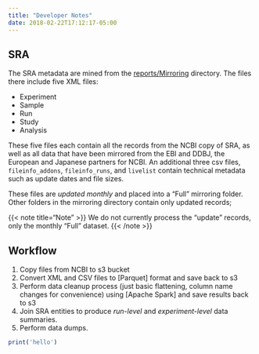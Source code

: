 ```yaml
---
title: "Developer Notes"
date: 2018-02-22T17:12:17-05:00
---
```


## SRA

The SRA metadata are mined from the [reports/Mirroring] directory. The files there include five XML files:

- Experiment
- Sample
- Run
- Study
- Analysis

These five files each contain all the records from the NCBI copy of
SRA, as well as all data that have been mirrored from the EBI and
DDBJ, the European and Japanese partners for NCBI. An additional three
csv files, `fileinfo_addons`, `fileinfo_runs`, and `livelist` contain
technical metadata such as update dates and file sizes. 

These files are *updated monthly* and placed into a "Full" mirroring
folder. Other folders in the mirroring directory contain only updated
records; 

{{< note title="Note" >}}
We do not currently process the "update" records, only the monthly
"Full" dataset.
{{< /note >}}

## Workflow

1. Copy files from NCBI to s3 bucket
2. Convert XML and CSV files to [Parquet] format and save back to s3
3. Perform data cleanup process (just basic flattening, column name
   changes for convenience) using [Apache Spark] and save
   results back to s3
4. Join SRA entities to produce *run-level* and *experiment-level*
   data summaries.
5. Perform data dumps.

```r
print('hello')

```




[reports/Mirroring]: http://ftp.ncbi.nlm.nih.gov/sra/reports/Mirroring/


